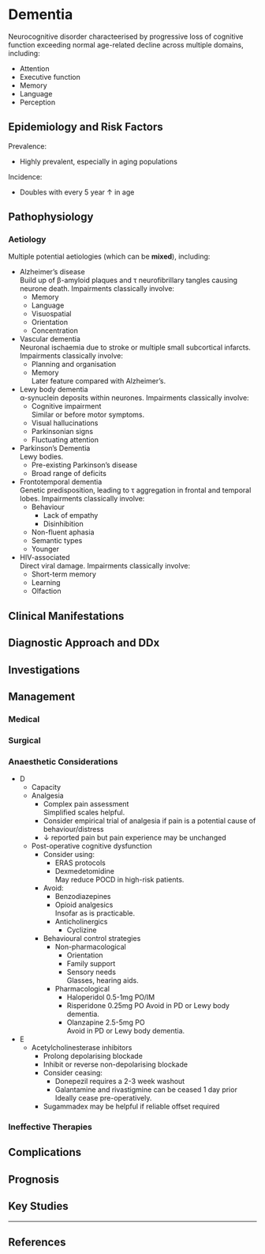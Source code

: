 # Dementia


Neurocognitive disorder characteerised by progressive loss of cognitive function exceeding normal age-related decline across multiple domains, including:

* Attention
* Executive function
* Memory
* Language
* Perception

## Epidemiology and Risk Factors

Prevalence:

* Highly prevalent, especially in aging populations


Incidence:

* Doubles with every 5 year ↑ in age


## Pathophysiology

### Aetiology

Multiple potential aetiologies (which can be **mixed**), including:

* Alzheimer's disease  
Build up of β-amyloid plaques and τ neurofibrillary tangles causing neurone death. Impairments classically involve:
	* Memory
	* Language
	* Visuospatial
	* Orientation
	* Concentration
* Vascular dementia  
Neuronal ischaemia due to stroke or multiple small subcortical infarcts. Impairments classically involve:
	* Planning and organisation
	* Memory  
	Later feature compared with Alzheimer's.
* Lewy body dementia  
α-synuclein deposits within neurones. Impairments classically involve:
	* Cognitive impairment  
	Similar or before motor symptoms.
	* Visual hallucinations
	* Parkinsonian signs
	* Fluctuating attention
* Parkinson's Dementia  
Lewy bodies.
	* Pre-existing Parkinson's disease
	* Broad range of deficits
* Frontotemporal dementia  
Genetic predisposition, leading to τ aggregation in frontal and temporal lobes. Impairments classically involve:
	* Behaviour
		* Lack of empathy
		* Disinhibition
	* Non-fluent aphasia
	* Semantic types
	* Younger
* HIV-associated  
Direct viral damage. Impairments classically involve:
	* Short-term memory
	* Learning
	* Olfaction


## Clinical Manifestations

## Diagnostic Approach and DDx

## Investigations

## Management

### Medical

### Surgical

### Anaesthetic Considerations

* D
	* Capacity
	* Analgesia  
		* Complex pain assessment  
		Simplified scales helpful.
		* Consider empirical trial of analgesia if pain is a potential cause of behaviour/distress
		* ↓ reported pain but pain experience may be unchanged
	* Post-operative cognitive dysfunction
		* Consider using:
			* ERAS protocols
			* Dexmedetomidine  
			May reduce POCD in high-risk patients.
		* Avoid:
			* Benzodiazepines
			* Opioid analgesics  
			Insofar as is practicable.
			* Anticholinergics
				* Cyclizine
		* Behavioural control strategies
			* Non-pharmacological
				* Orientation
				* Family support
				* Sensory needs  
				Glasses, hearing aids.
			* Pharmacological
				* Haloperidol 0.5-1mg PO/IM
				* Risperidone 0.25mg PO
				Avoid in PD or Lewy body dementia.
				* Olanzapine 2.5-5mg PO  
				Avoid in PD or Lewy body dementia.
* E
	* Acetylcholinesterase inhibitors
		* Prolong depolarising blockade
		* Inhibit or reverse non-depolarising blockade
		* Consider ceasing:
			* Donepezil requires a 2-3 week washout
			* Galantamine and rivastigmine can be ceased 1 day prior  
			Ideally cease pre-operatively.
		* Sugammadex may be helpful if reliable offset required


### Ineffective Therapies

## Complications

## Prognosis

## Key Studies


---

## References


